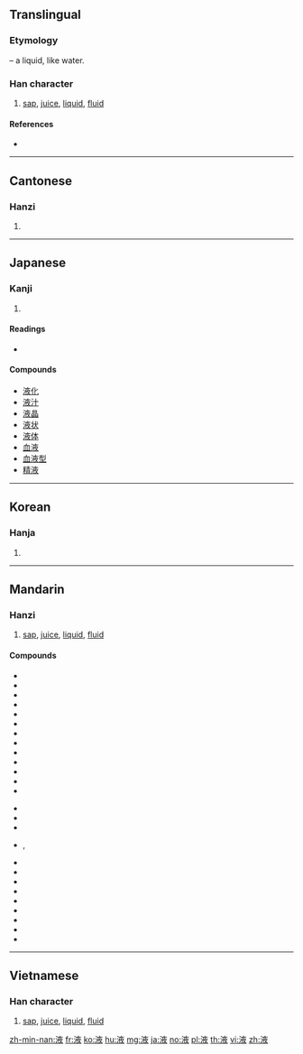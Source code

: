 ==Translingual==

===Etymology===
{{Han compound|水|alt1=氵|t1=water|夜|ls=psc|c1=s|c2=p}} – a liquid, like water.

===Han character===
{{Han char|rn=85|rad=水|as=08|sn=11|four=30147|canj=EYOK}}

# [[sap]], [[juice]], [[liquid]], [[fluid]]

====References====
* {{Han ref|kx=0628.040|dkj=17586|dj=1029.260|hdz=31658.020|uh=6DB2|ud=28082|bh=B247|bd=45639}}

----

==Cantonese==

===Hanzi===
{{yue-hanzi|jyut=jik6|y=yik6}}

# {{defn|lang=yue|sort=水08}}

----

==Japanese==

===Kanji===
{{ja-kanji|grade=5|rs=水08}}

# {{defn|lang=ja|sort=水08}}

====Readings====
* {{ja-readings|goon=[[やく]] (yaku)|kanon=[[えき]] (eki)|kun=[[しる]] (shiru)}}

====Compounds====
* [[液化]]
* [[液汁]]
* [[液晶]]
* [[液状]]
* [[液体]]
* [[血液]]
* [[血液型]]
* [[精液]]

----

==Korean==

===Hanja===
{{ko-hanja|hangeul=액|eumhun=|rv=aek|mr=aek|y=ayk}}

# {{defn|lang=ko|sort=水08}}

----

==Mandarin==

===Hanzi===
{{cmn-hanzi|pin=[[yè]] ([[ye4]])|wg=yeh<sup>4</sup>}}

# [[sap]], [[juice]], [[liquid]], [[fluid]]

====Compounds====
{{top2}}
* {{l|cmn|鼻窦炎口服液|tr=bídòuyán kǒufúyè}}
* {{l|cmn|柴胡口服液}}
* {{l|cmn|化积口服液|tr=huàjī kǒufúyè}}
* {{l|cmn|藿香正气口服液|tr=huòxiāng zhèngqì kǒufúyè}}
* {{l|cmn|口喘灵注射液}}
* {{l|cmn|清开灵口服液|tr=qīngkāilíng kǒufúyè}}
* {{l|cmn|清热解毒口服液|tr=qīngrè jiědú kǒufúyè}}
* {{l|cmn|舒心口服液|tr=shūxīn kǒufùyè}}
* {{l|cmn|双黄连口服液|tr=shuānghuánglián kǒufúyè}}
* {{l|cmn|小儿清热止咳口服液|tr=xiǎo ér qīngrè zhǐké kǒufúyè}}
* {{l|cmn|小儿热速清口服液|tr=xiǎo ér rèsùqīng kǒufúyè}}
* {{l|cmn|心通口服液|tr=xīntōng kǒufúyè}}
* {{l|cmn|血康口服液}}
{{mid2}}
* {{l|cmn|液化}}
* {{l|cmn|液晶}}
* {{l|cmn|液态}}
* {{l|cmn|液體}}, {{l|cmn|液体}}
* {{l|cmn|液压机}}
* {{l|cmn|益母草口服液|tr=yìmǔcǎo kǒufúyè}}
* {{l|cmn|银黄口服液}}
* {{l|cmn|玉屏凤口服液}}
* {{l|cmn|浴液|tr=yùyè}}
* {{l|cmn|珍视明滴眼液}}
* {{l|cmn|止咳橘红口服液}}
* {{l|cmn|止嗽定喘口服液}}
* {{l|cmn|滋心阴口服液|tr=zīxīnyīn kǒufúyè}}
{{bottom}}

----

==Vietnamese==

===Han character===
{{vi-hantu|[[dịch]], [[giá]]|rs=水08}}

# [[sap]], [[juice]], [[liquid]], [[fluid]]

[[zh-min-nan:液]]
[[fr:液]]
[[ko:液]]
[[hu:液]]
[[mg:液]]
[[ja:液]]
[[no:液]]
[[pl:液]]
[[th:液]]
[[vi:液]]
[[zh:液]]